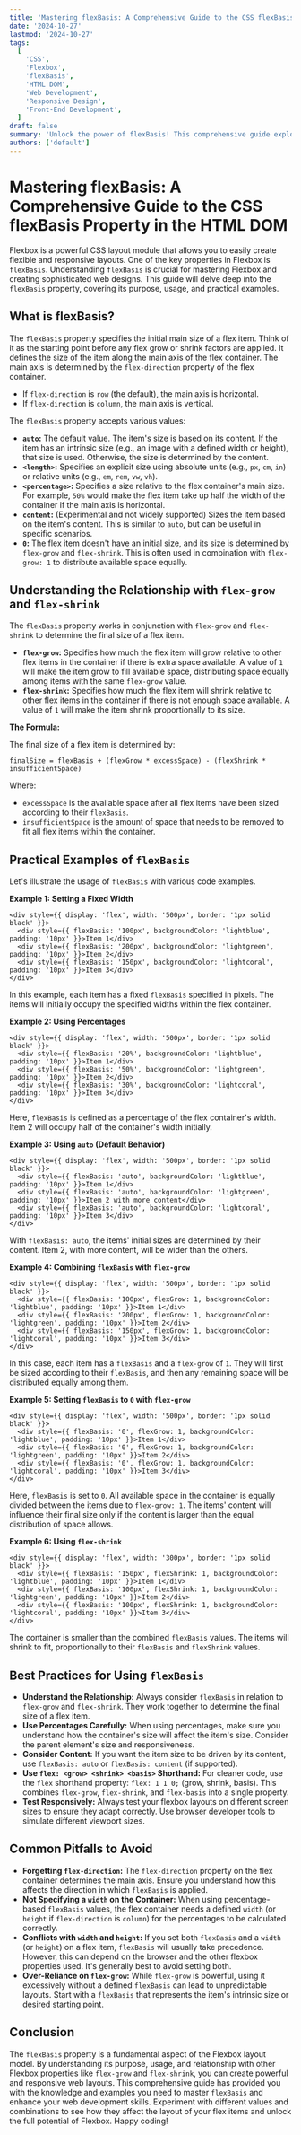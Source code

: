 ```yaml
---
title: 'Mastering flexBasis: A Comprehensive Guide to the CSS flexBasis Property in the HTML DOM'
date: '2024-10-27'
lastmod: '2024-10-27'
tags:
  [
    'CSS',
    'Flexbox',
    'flexBasis',
    'HTML DOM',
    'Web Development',
    'Responsive Design',
    'Front-End Development',
  ]
draft: false
summary: 'Unlock the power of flexBasis! This comprehensive guide explores the CSS flexBasis property in the HTML DOM, providing detailed explanations, code examples, and best practices for creating flexible and responsive layouts.'
authors: ['default']
---
```


# Mastering flexBasis: A Comprehensive Guide to the CSS flexBasis Property in the HTML DOM

Flexbox is a powerful CSS layout module that allows you to easily create flexible and responsive layouts. One of the key properties in Flexbox is `flexBasis`. Understanding `flexBasis` is crucial for mastering Flexbox and creating sophisticated web designs. This guide will delve deep into the `flexBasis` property, covering its purpose, usage, and practical examples.

## What is flexBasis?

The `flexBasis` property specifies the initial main size of a flex item. Think of it as the starting point before any flex grow or shrink factors are applied. It defines the size of the item along the main axis of the flex container. The main axis is determined by the `flex-direction` property of the flex container.

- If `flex-direction` is `row` (the default), the main axis is horizontal.
- If `flex-direction` is `column`, the main axis is vertical.

The `flexBasis` property accepts various values:

- **`auto`:** The default value. The item's size is based on its content. If the item has an intrinsic size (e.g., an image with a defined width or height), that size is used. Otherwise, the size is determined by the content.
- **`<length>`:** Specifies an explicit size using absolute units (e.g., `px`, `cm`, `in`) or relative units (e.g., `em`, `rem`, `vw`, `vh`).
- **`<percentage>`:** Specifies a size relative to the flex container's main size. For example, `50%` would make the flex item take up half the width of the container if the main axis is horizontal.
- **`content`:** (Experimental and not widely supported) Sizes the item based on the item's content. This is similar to `auto`, but can be useful in specific scenarios.
- **`0`:** The flex item doesn't have an initial size, and its size is determined by `flex-grow` and `flex-shrink`. This is often used in combination with `flex-grow: 1` to distribute available space equally.

## Understanding the Relationship with `flex-grow` and `flex-shrink`

The `flexBasis` property works in conjunction with `flex-grow` and `flex-shrink` to determine the final size of a flex item.

- **`flex-grow`:** Specifies how much the flex item will grow relative to other flex items in the container if there is extra space available. A value of `1` will make the item grow to fill available space, distributing space equally among items with the same `flex-grow` value.
- **`flex-shrink`:** Specifies how much the flex item will shrink relative to other flex items in the container if there is not enough space available. A value of `1` will make the item shrink proportionally to its size.

**The Formula:**

The final size of a flex item is determined by:

`finalSize = flexBasis + (flexGrow * excessSpace) - (flexShrink * insufficientSpace)`

Where:

- `excessSpace` is the available space after all flex items have been sized according to their `flexBasis`.
- `insufficientSpace` is the amount of space that needs to be removed to fit all flex items within the container.

## Practical Examples of `flexBasis`

Let's illustrate the usage of `flexBasis` with various code examples.

**Example 1: Setting a Fixed Width**

```plaintext
<div style={{ display: 'flex', width: '500px', border: '1px solid black' }}>
  <div style={{ flexBasis: '100px', backgroundColor: 'lightblue', padding: '10px' }}>Item 1</div>
  <div style={{ flexBasis: '200px', backgroundColor: 'lightgreen', padding: '10px' }}>Item 2</div>
  <div style={{ flexBasis: '150px', backgroundColor: 'lightcoral', padding: '10px' }}>Item 3</div>
</div>
```

In this example, each item has a fixed `flexBasis` specified in pixels. The items will initially occupy the specified widths within the flex container.

**Example 2: Using Percentages**

```plaintext
<div style={{ display: 'flex', width: '500px', border: '1px solid black' }}>
  <div style={{ flexBasis: '20%', backgroundColor: 'lightblue', padding: '10px' }}>Item 1</div>
  <div style={{ flexBasis: '50%', backgroundColor: 'lightgreen', padding: '10px' }}>Item 2</div>
  <div style={{ flexBasis: '30%', backgroundColor: 'lightcoral', padding: '10px' }}>Item 3</div>
</div>
```

Here, `flexBasis` is defined as a percentage of the flex container's width. Item 2 will occupy half of the container's width initially.

**Example 3: Using `auto` (Default Behavior)**

```plaintext
<div style={{ display: 'flex', width: '500px', border: '1px solid black' }}>
  <div style={{ flexBasis: 'auto', backgroundColor: 'lightblue', padding: '10px' }}>Item 1</div>
  <div style={{ flexBasis: 'auto', backgroundColor: 'lightgreen', padding: '10px' }}>Item 2 with more content</div>
  <div style={{ flexBasis: 'auto', backgroundColor: 'lightcoral', padding: '10px' }}>Item 3</div>
</div>
```

With `flexBasis: auto`, the items' initial sizes are determined by their content. Item 2, with more content, will be wider than the others.

**Example 4: Combining `flexBasis` with `flex-grow`**

```plaintext
<div style={{ display: 'flex', width: '500px', border: '1px solid black' }}>
  <div style={{ flexBasis: '100px', flexGrow: 1, backgroundColor: 'lightblue', padding: '10px' }}>Item 1</div>
  <div style={{ flexBasis: '200px', flexGrow: 1, backgroundColor: 'lightgreen', padding: '10px' }}>Item 2</div>
  <div style={{ flexBasis: '150px', flexGrow: 1, backgroundColor: 'lightcoral', padding: '10px' }}>Item 3</div>
</div>
```

In this case, each item has a `flexBasis` and a `flex-grow` of `1`. They will first be sized according to their `flexBasis`, and then any remaining space will be distributed equally among them.

**Example 5: Setting `flexBasis` to `0` with `flex-grow`**

```plaintext
<div style={{ display: 'flex', width: '500px', border: '1px solid black' }}>
  <div style={{ flexBasis: '0', flexGrow: 1, backgroundColor: 'lightblue', padding: '10px' }}>Item 1</div>
  <div style={{ flexBasis: '0', flexGrow: 1, backgroundColor: 'lightgreen', padding: '10px' }}>Item 2</div>
  <div style={{ flexBasis: '0', flexGrow: 1, backgroundColor: 'lightcoral', padding: '10px' }}>Item 3</div>
</div>
```

Here, `flexBasis` is set to `0`. All available space in the container is equally divided between the items due to `flex-grow: 1`. The items' content will influence their final size only if the content is larger than the equal distribution of space allows.

**Example 6: Using `flex-shrink`**

```plaintext
<div style={{ display: 'flex', width: '300px', border: '1px solid black' }}>
  <div style={{ flexBasis: '150px', flexShrink: 1, backgroundColor: 'lightblue', padding: '10px' }}>Item 1</div>
  <div style={{ flexBasis: '100px', flexShrink: 1, backgroundColor: 'lightgreen', padding: '10px' }}>Item 2</div>
  <div style={{ flexBasis: '100px', flexShrink: 1, backgroundColor: 'lightcoral', padding: '10px' }}>Item 3</div>
</div>
```

The container is smaller than the combined `flexBasis` values. The items will shrink to fit, proportionally to their `flexBasis` and `flexShrink` values.

## Best Practices for Using `flexBasis`

- **Understand the Relationship:** Always consider `flexBasis` in relation to `flex-grow` and `flex-shrink`. They work together to determine the final size of a flex item.
- **Use Percentages Carefully:** When using percentages, make sure you understand how the container's size will affect the item's size. Consider the parent element's size and responsiveness.
- **Consider Content:** If you want the item size to be driven by its content, use `flexBasis: auto` or `flexBasis: content` (if supported).
- **Use `flex: <grow> <shrink> <basis>` Shorthand:** For cleaner code, use the `flex` shorthand property: `flex: 1 1 0;` (grow, shrink, basis). This combines `flex-grow`, `flex-shrink`, and `flex-basis` into a single property.
- **Test Responsively:** Always test your flexbox layouts on different screen sizes to ensure they adapt correctly. Use browser developer tools to simulate different viewport sizes.

## Common Pitfalls to Avoid

- **Forgetting `flex-direction`:** The `flex-direction` property on the flex container determines the main axis. Ensure you understand how this affects the direction in which `flexBasis` is applied.
- **Not Specifying a `width` on the Container:** When using percentage-based `flexBasis` values, the flex container needs a defined `width` (or `height` if `flex-direction` is `column`) for the percentages to be calculated correctly.
- **Conflicts with `width` and `height`:** If you set both `flexBasis` and a `width` (or `height`) on a flex item, `flexBasis` will usually take precedence. However, this can depend on the browser and the other flexbox properties used. It's generally best to avoid setting both.
- **Over-Reliance on `flex-grow`:** While `flex-grow` is powerful, using it excessively without a defined `flexBasis` can lead to unpredictable layouts. Start with a `flexBasis` that represents the item's intrinsic size or desired starting point.

## Conclusion

The `flexBasis` property is a fundamental aspect of the Flexbox layout model. By understanding its purpose, usage, and relationship with other Flexbox properties like `flex-grow` and `flex-shrink`, you can create powerful and responsive web layouts. This comprehensive guide has provided you with the knowledge and examples you need to master `flexBasis` and enhance your web development skills. Experiment with different values and combinations to see how they affect the layout of your flex items and unlock the full potential of Flexbox. Happy coding!
